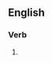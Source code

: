 ==English==

===Verb===
{{head|en|verb form}}

# {{present participle of|concentre|lang=en|nocat=1}}